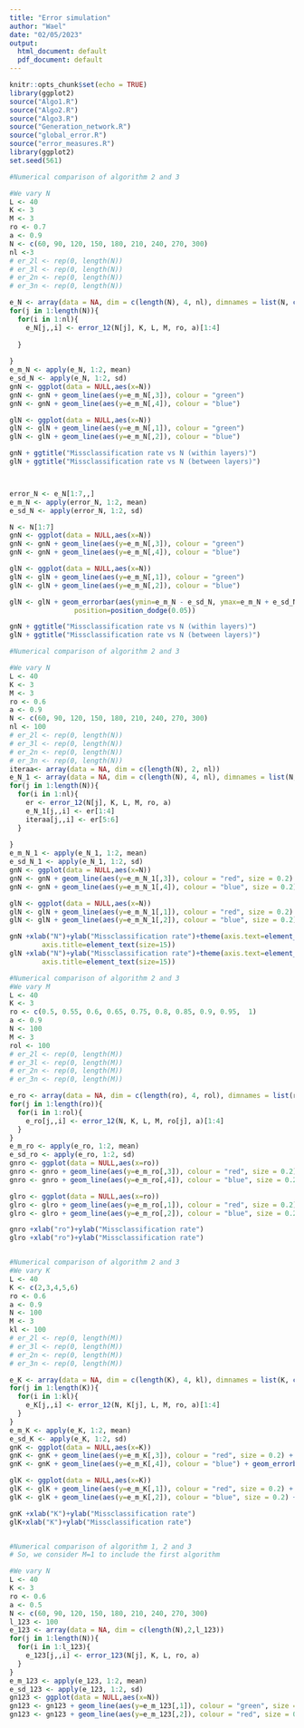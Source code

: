 ```yaml
---
title: "Error simulation"
author: "Wael"
date: "02/05/2023"
output:
  html_document: default
  pdf_document: default
---
```


```r
knitr::opts_chunk$set(echo = TRUE)
library(ggplot2)
source("Algo1.R")
source("Algo2.R")
source("Algo3.R")
source("Generation_network.R")
source("global_error.R")
source("error_measures.R")
library(ggplot2)
set.seed(561)
```






```r
#Numerical comparison of algorithm 2 and 3

#We vary N
L <- 40
K <- 3
M <- 3
ro <- 0.7
a <- 0.9
N <- c(60, 90, 120, 150, 180, 210, 240, 270, 300)
nl <-3
# er_2l <- rep(0, length(N))
# er_3l <- rep(0, length(N))
# er_2n <- rep(0, length(N))
# er_3n <- rep(0, length(N))

e_N <- array(data = NA, dim = c(length(N), 4, nl), dimnames = list(N, c("er_2l","er_3l","er_2n","er_3n"),NULL))
for(j in 1:length(N)){
  for(i in 1:nl){
    e_N[j,,i] <- error_12(N[j], K, L, M, ro, a)[1:4]
    
  }
  
}
e_m_N <- apply(e_N, 1:2, mean)
e_sd_N <- apply(e_N, 1:2, sd)
gnN <- ggplot(data = NULL,aes(x=N))
gnN <- gnN + geom_line(aes(y=e_m_N[,3]), colour = "green")
gnN <- gnN + geom_line(aes(y=e_m_N[,4]), colour = "blue")

glN <- ggplot(data = NULL,aes(x=N))
glN <- glN + geom_line(aes(y=e_m_N[,1]), colour = "green")
glN <- glN + geom_line(aes(y=e_m_N[,2]), colour = "blue")

gnN + ggtitle("Missclassification rate vs N (within layers)")
glN + ggtitle("Missclassification rate vs N (between layers)")




```

```r
error_N <- e_N[1:7,,]
e_m_N <- apply(error_N, 1:2, mean)
e_sd_N <- apply(error_N, 1:2, sd)

```
```r
N <- N[1:7]
gnN <- ggplot(data = NULL,aes(x=N))
gnN <- gnN + geom_line(aes(y=e_m_N[,3]), colour = "green")
gnN <- gnN + geom_line(aes(y=e_m_N[,4]), colour = "blue")

glN <- ggplot(data = NULL,aes(x=N))
glN <- glN + geom_line(aes(y=e_m_N[,1]), colour = "green") 
glN <- glN + geom_line(aes(y=e_m_N[,2]), colour = "blue")

glN <- glN + geom_errorbar(aes(ymin=e_m_N - e_sd_N, ymax=e_m_N + e_sd_N), width=.2,
                position=position_dodge(0.05))

gnN + ggtitle("Missclassification rate vs N (within layers)")
glN + ggtitle("Missclassification rate vs N (between layers)")
```
```r
#Numerical comparison of algorithm 2 and 3

#We vary N
L <- 40
K <- 3
M <- 3
ro <- 0.6
a <- 0.9
N <- c(60, 90, 120, 150, 180, 210, 240, 270, 300)
nl <- 100
# er_2l <- rep(0, length(N))
# er_3l <- rep(0, length(N))
# er_2n <- rep(0, length(N))
# er_3n <- rep(0, length(N))
iteraa<- array(data = NA, dim = c(length(N), 2, nl))
e_N_1 <- array(data = NA, dim = c(length(N), 4, nl), dimnames = list(N, c("er_2l","er_3l","er_2n","er_3n"), NULL))
for(j in 1:length(N)){
  for(i in 1:nl){
    er <- error_12(N[j], K, L, M, ro, a)
    e_N_1[j,,i] <- er[1:4]
    iteraa[j,,i] <- er[5:6]
  }
  
}
e_m_N_1 <- apply(e_N_1, 1:2, mean)
e_sd_N_1 <- apply(e_N_1, 1:2, sd)
gnN <- ggplot(data = NULL,aes(x=N))
gnN <- gnN + geom_line(aes(y=e_m_N_1[,3]), colour = "red", size = 0.2) + geom_errorbar(aes(ymin=e_m_N_1[,3] - e_sd_N_1[,3], ymax = e_m_N_1[,3] + e_sd_N_1[,3] ), width = 7, size = 1, colour = "red", alpha = 0.3)
gnN <- gnN + geom_line(aes(y=e_m_N_1[,4]), colour = "blue", size = 0.2) + geom_errorbar(aes(ymin=e_m_N_1[,4] - e_sd_N_1[,4], ymax = e_m_N_1[,4] + e_sd_N_1[,4] ), width = 7, size = 1, colour = "blue", alpha = 0.3)

glN <- ggplot(data = NULL,aes(x=N))
glN <- glN + geom_line(aes(y=e_m_N_1[,1]), colour = "red", size = 0.2) + geom_errorbar(aes(ymin=e_m_N_1[,1] - e_sd_N_1[,1], ymax = e_m_N_1[,1] + e_sd_N_1[,1] ), width =7, colour = "red", size = 1, alpha = 0.3)
glN <- glN + geom_line(aes(y=e_m_N_1[,2]), colour = "blue", size = 0.2) + geom_errorbar(aes(ymin=e_m_N_1[,2] - e_sd_N_1[,2], ymax = e_m_N_1[,2] + e_sd_N_1[,2] ), width = 7, colour = "blue", size = 1, alpha = 0.3)

gnN +xlab("N")+ylab("Missclassification rate")+theme(axis.text=element_text(size=12),
        axis.title=element_text(size=15))
glN +xlab("N")+ylab("Missclassification rate")+theme(axis.text=element_text(size=12),
        axis.title=element_text(size=15))

```


```r
#Numerical comparison of algorithm 2 and 3
#We vary M
L <- 40
K <- 3
ro <- c(0.5, 0.55, 0.6, 0.65, 0.75, 0.8, 0.85, 0.9, 0.95,  1)
a <- 0.9
N <- 100
M <- 3
rol <- 100
# er_2l <- rep(0, length(M))
# er_3l <- rep(0, length(M))
# er_2n <- rep(0, length(M))
# er_3n <- rep(0, length(M))

e_ro <- array(data = NA, dim = c(length(ro), 4, rol), dimnames = list(ro, c("er_2l","er_3l","er_2n","er_3n"), NULL))
for(j in 1:length(ro)){
  for(i in 1:rol){
    e_ro[j,,i] <- error_12(N, K, L, M, ro[j], a)[1:4] 
  }
}
e_m_ro <- apply(e_ro, 1:2, mean)
e_sd_ro <- apply(e_ro, 1:2, sd)
gnro <- ggplot(data = NULL,aes(x=ro))
gnro <- gnro + geom_line(aes(y=e_m_ro[,3]), colour = "red", size = 0.2) + geom_errorbar(aes(ymin=e_m_ro[,3] - e_sd_ro[,3], ymax = e_m_ro[,3] + e_sd_ro[,3] ), width = 0.01, colour = "red", alpha = 0.3, size = 1)
gnro <- gnro + geom_line(aes(y=e_m_ro[,4]), colour = "blue", size = 0.2) + geom_errorbar(aes(ymin=e_m_ro[,4] - e_sd_ro[,4], ymax = e_m_ro[,4] + e_sd_ro[,4] ), width = 0.01, colour = "blue", alpha = 0.3, size = 1)

glro <- ggplot(data = NULL,aes(x=ro))
glro <- glro + geom_line(aes(y=e_m_ro[,1]), colour = "red", size = 0.2) + geom_errorbar(aes(ymin=e_m_ro[,1] - e_sd_ro[,1], ymax = e_m_ro[,1] + e_sd_ro[,1] ), width =0.01, colour = "red", alpha = 0.3, size = 1)
glro <- glro + geom_line(aes(y=e_m_ro[,2]), colour = "blue", size = 0.2) + geom_errorbar(aes(ymin=e_m_ro[,2] - e_sd_ro[,2], ymax = e_m_ro[,2] + e_sd_ro[,2] ), width = 0.01, colour = "blue", alpha = 0.3, size = 1)

gnro +xlab("ro")+ylab("Missclassification rate")
glro +xlab("ro")+ylab("Missclassification rate")



```

```r
#Numerical comparison of algorithm 2 and 3
#We vary K
L <- 40
K <- c(2,3,4,5,6)
ro <- 0.6
a <- 0.9
N <- 100
M <- 3
kl <- 100
# er_2l <- rep(0, length(M))
# er_3l <- rep(0, length(M))
# er_2n <- rep(0, length(M))
# er_3n <- rep(0, length(M))

e_K <- array(data = NA, dim = c(length(K), 4, kl), dimnames = list(K, c("er_2l","er_3l","er_2n","er_3n"), NULL))
for(j in 1:length(K)){
  for(i in 1:kl){
    e_K[j,,i] <- error_12(N, K[j], L, M, ro, a)[1:4] 
  }
}
e_m_K <- apply(e_K, 1:2, mean)
e_sd_K <- apply(e_K, 1:2, sd)
gnK <- ggplot(data = NULL,aes(x=K))
gnK <- gnK + geom_line(aes(y=e_m_K[,3]), colour = "red", size = 0.2) + geom_errorbar(aes(ymin=e_m_K[,3] - e_sd_K[,3], ymax = e_m_K[,3] + e_sd_K[,3] ), width = 0.15, colour = "red", size = 1, alpha = 0.3)
gnK <- gnK + geom_line(aes(y=e_m_K[,4]), colour = "blue") + geom_errorbar(aes(ymin=e_m_K[,4] - e_sd_K[,4], ymax = e_m_K[,4] + e_sd_K[,4] ), width = 0.15, colour = "blue", alpha = 0.3)

glK <- ggplot(data = NULL,aes(x=K))
glK <- glK + geom_line(aes(y=e_m_K[,1]), colour = "red", size = 0.2) + geom_errorbar(aes(ymin=e_m_K[,1] - e_sd_K[,1], ymax = e_m_K[,1] + e_sd_K[,1] ), width =0.15, colour = "red", size = 1, alpha = 0.3)
glK <- glK + geom_line(aes(y=e_m_K[,2]), colour = "blue", size = 0.2) + geom_errorbar(aes(ymin=e_m_K[,2] - e_sd_K[,2], ymax = e_m_K[,2] + e_sd_K[,2] ), width = 0.15, colour = "blue", size = 1, alpha = 0.3)

gnK +xlab("K")+ylab("Missclassification rate")
glK+xlab("K")+ylab("Missclassification rate")



```




```r
#Numerical comparison of algorithm 1, 2 and 3
# So, we consider M=1 to include the first algorithm

#We vary N
L <- 40
K <- 3
ro <- 0.6
a <- 0.5
N <- c(60, 90, 120, 150, 180, 210, 240, 270, 300)
l_123 <- 100
e_123 <- array(data = NA, dim = c(length(N),2,l_123))
for(j in 1:length(N)){
  for(i in 1:l_123){
    e_123[j,,i] <- error_123(N[j], K, L, ro, a) 
  }
}
e_m_123 <- apply(e_123, 1:2, mean)
e_sd_123 <- apply(e_123, 1:2, sd)
gn123 <- ggplot(data = NULL,aes(x=N))
gn123 <- gn123 + geom_line(aes(y=e_m_123[,1]), colour = "green", size = 0.2) + geom_errorbar(aes(ymin=e_m_123[,1] - e_sd_123[,1], ymax = e_m_123[,1] + e_sd_123[,1] ), width =7, colour = "green", size = 1, alpha = 0.3)
gn123 <- gn123 + geom_line(aes(y=e_m_123[,2]), colour = "red", size = 0.2) + geom_errorbar(aes(ymin=e_m_123[,2] - e_sd_123[,2], ymax = e_m_123[,2] + e_sd_123[,2] ), width =7, colour = "red", size = 1, alpha = 0.3)
```




